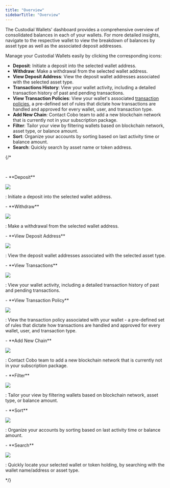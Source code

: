 ```yaml
---
title: "Overview"
sidebarTitle: "Overview"
---
```


The Custodial Wallets' dashboard provides a comprehensive overview of consolidated balances in each of your wallets. For more detailed insights, navigate to the respective wallet to view the breakdown of balances by asset type as well as the associated deposit addresses.

Manage your Custodial Wallets easily by clicking the corresponding icons:

- **Deposit**: Initiate a deposit into the selected wallet address.
- **Withdraw**: Make a withdrawal from the selected wallet address.
- **View Deposit Address**: View the deposit wallet addresses associated with the selected asset type.
- **Transactions History**: View your wallet activity, including a detailed transaction history of past and pending transactions.
- **View Transaction Policies**: View your wallet's associated [transaction policies](https://manuals.cobo.com/portal/risk-controls/introduction), a pre-defined set of rules that dictate how transactions are handled and approved for every wallet, user, and transaction type.
- **Add New Chain**: Contact Cobo team to add a new blockchain network that is currently not in your subscription package.
- **Filter**: Tailor your view by filtering wallets based on blockchain network, asset type, or balance amount.
- **Sort**: Organize your accounts by sorting based on last activity time or balance amount.
- **Search**: Quickly search by asset name or token address.

{/*

<br />

<div class="container">
    <p class="text">- **Deposit**</p>
    <img src="/images/custodial-wallet/deposit.png" class="icon"> </img>
    <p class="text">: Initiate a deposit into the selected wallet address.</p>
</div>

<div class="container">
    <p class="text">- **Withdraw**</p>
    <img src="/images/custodial-wallet/withdraw.png" class="icon"> </img>
    <p class="text">: Make a withdrawal from the selected wallet address.</p>
</div>

<div class="container">
    <p class="text">- **View Deposit Address**</p>
    <img src="/images/custodial-wallet/deposit-address.png" class="icon"> </img>
    <p class="text">: View the deposit wallet addresses associated with the selected asset type.</p>
</div>

<div class="container">
    <p class="text">- **View Transactions**</p>
    <img src="/images/custodial-wallet/transaction.png" class="icon"> </img>
    <p class="text">: View your wallet activity, including a detailed transaction history of past and pending transactions.</p>
</div>

<div class="container">
    <p class="text">- **View Transaction Policy**</p>
    <img src="/images/custodial-wallet/tx-policy.png" class="icon"> </img>
    <p class="text">: View the transaction policy associated with your wallet - a pre-defined set of rules that dictate how transactions are handled and approved for every wallet, user, and transaction type.</p>
</div>

<div class="container">
    <p class="text">- **Add New Chain**</p>
    <img src="/images/custodial-wallet/add-new-chain.png" class="icon"> </img>
    <p class="text">: Contact Cobo team to add a new blockchain network that is currently not in your subscription package.</p>
</div>

<div class="container">
    <p class="text">- **Filter**</p>
    <img src="/images/custodial-wallet/filter.png" class="icon"> </img>
    <p class="text">: Tailor your view by filtering wallets based on blockchain network, asset type, or balance amount.</p>
</div>

<div class="container">
    <p class="text">- **Sort**</p>
    <img src="/images/custodial-wallet/sort.png" class="icon"> </img>
    <p class="text">: Organize your accounts by sorting based on last activity time or balance amount.</p>
</div>

<div class="container">
    <p class="text">- **Search**</p>
    <img src="/images/custodial-wallet/search.png" class="icon"> </img>
    <p class="text">: Quickly locate your selected wallet or token holding, by searching with the wallet name/address or asset type.</p>
</div>

*/}